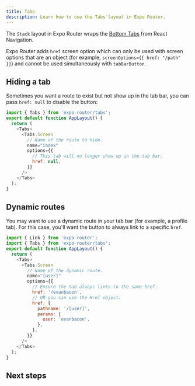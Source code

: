 ```yaml
---
title: Tabs
description: Learn how to use the Tabs layout in Expo Router.
---
```



The `Stack` layout in Expo Router wraps the [Bottom Tabs](https://reactnavigation.org/docs/bottom-tab-navigator) from React Navigation.

Expo Router adds `href` screen option which can only be used with screen options that are an object (for example, `screenOptions={{ href: "/path" }}`) and cannot be used simultaneously with `tabBarButton`.

## Hiding a tab

Sometimes you want a route to exist but not show up in the tab bar, you can pass `href: null` to disable the button:

```js app/_layout.js
import { Tabs } from 'expo-router/tabs';
export default function AppLayout() {
  return (
    <Tabs>
      <Tabs.Screen
        // Name of the route to hide.
        name="index"
        options={{
          // This tab will no longer show up in the tab bar.
          href: null,
        }}
      />
    </Tabs>
  );
}
```

## Dynamic routes

You may want to use a dynamic route in your tab bar (for example, a profile tab). For this case, you'll want the button to always link to a specific `href`.

```js app/_layout.js
import { Link } from 'expo-router';
import { Tabs } from 'expo-router/tabs';
export default function AppLayout() {
  return (
    <Tabs>
      <Tabs.Screen
        // Name of the dynamic route.
        name="[user]"
        options={{
          // Ensure the tab always links to the same href.
          href: '/evanbacon',
          // OR you can use the Href object:
          href: {
            pathname: '/[user]',
            params: {
              user: 'evanbacon',
            },
          },
        }}
      />
    </Tabs>
  );
}
```

## Next steps

<BoxLink
  title="Drawer layout"
  Icon={BookOpen02Icon}
  description="Learn how to use Drawer layout in Expo Router."
  href="/router/advanced/drawer/"
/>
